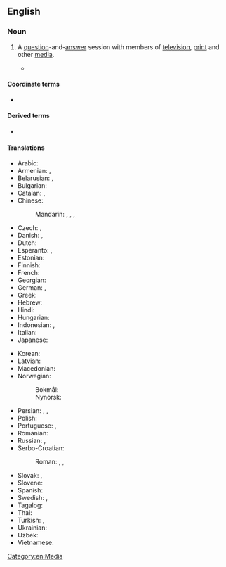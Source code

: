 ==English==

===Noun===
{{en-noun}}

# A [[question]]-and-[[answer]] session with members of [[television]], [[print]] and other [[media]].
#: {{syn|en|news conference|presser|q2=informal}}
#* {{quote-journal
|en
|date=January 18, 2017
|author=Sid Lowe
|title=Chaos at Mestalla: Valencia's journey from Champions League to utter disarray
|work=the Guardian
|url=https://www.theguardian.com/football/2017/jan/18/chaos-at-the-mestalla-valencias-journey-from-champions-league-to-utter-disarray
|page=
|passage= Pitarch went just days after the coach, Cesare Prandelli. A little before Christmas, Prandelli had held a '''press conference''' in which he had declined to answer questions and instead delivered a speech one minute 57 seconds long in which he accused his players of being unprofessional.}}

====Coordinate terms====
* {{l|en|press gaggle}}

====Derived terms====
* {{l|en|science by press conference}}

====Translations====
{{trans-top|question and answer session with members of television, print and other media}}
* Arabic: {{t|ar|مُؤْتَمَر صَحَفِيّ|m}}
* Armenian: {{t|hy|մամլո ասուլիս}}, {{t+|hy|ճեպազրույց}} {{qualifier|short}}
* Belarusian: {{t|be|прэс-канферэ́нцыя|m}}, {{t|be|прэ́савая канфэрэ́нцыя|f}}
* Bulgarian: {{t+|bg|пресконфере́нция|f}}
* Catalan: {{t+|ca|conferència de premsa|f}}, {{t+|ca|roda de premsa |f}}
* Chinese:
*: Mandarin: {{t+|cmn|新聞發佈會|sc=Hani}}, {{t+|cmn|新闻发布会|tr=xīnwén fābùhuì|sc=Hani}}, {{t+|cmn|記者會}}, {{t+|cmn|记者会|tr=jìzhěhuì}}
* Czech: {{t|cs|tisková konference|f}}, {{t+|cs|tiskovka|f}}
* Danish: {{t|da|pressekonference|c}}, {{t|da|pressemøde|n}}
* Dutch: {{t+|nl|persconferentie|f}}
* Esperanto: {{t|eo|gazetara konferenco}}, {{t|eo|gazetarkonferenco}}
* Estonian: {{t|et|pressikonverents}}
* Finnish: {{t+|fi|lehdistötilaisuus}}
* French: {{t+|fr|conférence de presse|f}}
* Georgian: {{t|ka|პრესკონფერენცია}}
* German: {{t+|de|Pressekonferenz|f}}, {{t|de|Nachrichtenkonferenz|f}} {{qualifier|news}}
* Greek: {{t+|el|συνέντευξη τύπου|f}}
* Hebrew: {{t+|he|מסיבת עיתונאים|f|tr=m'sibát-itona'ím|alt=מסיבת עיתונאים \ מְסִבַּת עִתּוֹנָאִים}}
* Hindi: {{t|hi|पत्रकार सम्मेलन|m}}
* Hungarian: {{t+|hu|sajtótájékoztató}}
* Indonesian: {{t+|id|konferensi pers}}, {{t+|id|jumpa pers}}
* Italian: {{t|it|conferenza stampa|f}}
* Japanese: {{t|ja|記者会見|tr=きしゃか​いけん, kisha kaiken}}
{{trans-mid}}
* Korean: {{t|ko|기자회견 (記者會見)}}
* Latvian: {{t|lv|preses konference|f}}
* Macedonian: {{t|mk|прес-конференција|f}}
* Norwegian:
*: Bokmål: {{t|nb|pressekonferanse|m}}
*: Nynorsk: {{t|nn|pressekonferanse|m}}
* Persian: {{t|fa|نشست خبری|tr=nešast-e xabari}}, {{t|fa|نشست رسانه‌ای|tr=nešast-e resânâyi}}, {{t|fa|کنفرانس مطبوعاتی|tr=konferâns-e matbu'âti}}
* Polish: {{t+|pl|konferencja prasowa|f}}
* Portuguese: {{t|pt|entrevista coletiva|f}}, {{t|pt|coletiva de imprensa|f}}
* Romanian: {{t+|ro|conferință de presă|f}}
* Russian: {{t+|ru|пресс-конфере́нция|f}}, {{t+|ru|прессу́ха|f}} {{qualifier|slang}}
* Serbo-Croatian:
*: Roman: {{t|sh|pres-konferencija|f}}, {{t|sh|novinska konferencija|f}}, {{t|sh|tiskovna konferencija|f}}
* Slovak: {{t|sk|tlačová konferencia|f}}, {{t|sk|tlačovka|f}}
* Slovene: {{t|sl|novinarska konferenca|f}}
* Spanish: {{t+|es|rueda de prensa|f}}
* Swedish: {{t+|sv|presskonferens|c}}, {{t+|sv|pressträff|c}}
* Tagalog: {{t|tl|pulong balitaan}}
* Thai: {{t|th|การแถลงข่าว}}
* Turkish: {{t|tr|basın konferansı}}, {{t+|tr|basın toplantısı}}
* Ukrainian: {{t+|uk|прес-конфере́нція|f}}
* Uzbek: {{t|uz|matbuot konferensiyasi}}
* Vietnamese: {{t+|vi|họp báo}}
{{trans-bottom}}
[[Category:en:Media]]